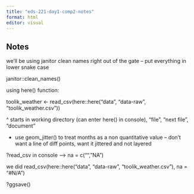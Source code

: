 ```yaml
---
title: "eds-221-day1-comp2-notes"
format: html
editor: visual
---
```


## Notes

we'll be using janitor clean names right out of the gate -- put everything in lower snake case

janitor::clean_names()

using here() function:

toolik_weather \<- read_csv(here::here("data", "data-raw", "toolik_weather.csv"))

\^ starts in working directory (can enter here() in console), "file", "next file", "document"

-   use geom_jitter() to treat months as a non quantitative value -- don't want a line of diff points, want it jittered and not layered

?read_csv in console --\> na = c("", "NA")

we did read_csv(here::here("data", "data-raw", "toolik_weather.csv"), na = "#N/A")

?ggsave()
